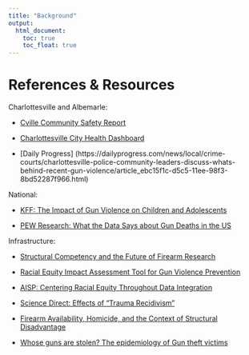 ```yaml
---
title: "Background"
output: 
  html_document:
    toc: true
    toc_float: true
---
```


# References & Resources

Charlottesville and Albemarle:

-   [Cville Community Safety Report](https://prescouncil.president.virginia.edu/sites/g/files/jsddwu616/files/2024-01/Final%20Community%20Safety%20Working%20Group%20Report_24.pdf)

-   [Charlottesville City Health Dashboard](https://www.cityhealthdashboard.com/VA/Charlottesville/city-overview)


-   [Daily Progress] (https://dailyprogress.com/news/local/crime-courts/charlottesville-police-community-leaders-discuss-whats-behind-recent-gun-violence/article_ebc15f1c-d5c5-11ee-98f3-8bd52287f966.html)

National:

-   [KFF: The Impact of Gun Violence on Children and Adolescents](https://www.kff.org/mental-health/issue-brief/the-impact-of-gun-violence-on-children-and-adolescents)

-   [PEW Research: What the Data Says about Gun Deaths in the US](https://www.pewresearch.org/short-reads/2023/04/26/what-the-data-says-about-gun-deaths-in-the-u-s/)

Infrastructure:

-   [Structural Competency and the Future of Firearm Research](https://www.sciencedirect.com/science/article/pii/S0277953621002112)

-   [Racial Equity Impact Assessment Tool for Gun Violence Prevention](https://efsgv.org/wp-content/uploads/WEST_EFSGV_REIA_012275.pdf)

-   [AISP: Centering Racial Equity Throughout Data Integration](https://aisp.upenn.edu/wp-content/uploads/2022/07/AISP-Toolkit_5.27.20.pdf)

-   [Science Direct: Effects of "Trauma Recidivism"](https://www.sciencedirect.com/science/article/pii/S0020138322008063#:~:text=Trauma%20recidivism%20was%20defined%20as,treatment%20of%20any%20new%20injury.)

- [Firearm Availability, Homicide, and the Context of Structural Disadvantage](https://journals.sagepub.com/doi/10.1177/10887679211043806)

- [Whose guns are stolen? The epidemiology of Gun theft victims](https://injepijournal.biomedcentral.com/articles/10.1186/s40621-017-0109-8)
